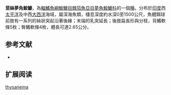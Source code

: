 {{Speciesbox
| name = 莖絲夢角鮟鱇
| image = 
| image_caption = 
| status = NE
| status_system = IUCN3.1
| genus = Oneirodes
| species = thysanema
| authority = [[Pietsch_&_Seigel|Pietsch & Seigel]], 1980
| synonyms = 
}}

'''莖絲夢角鮟鱇'''，為[[輻鰭魚綱|輻鰭魚綱]][[鮟鱇目|鮟鱇目]][[棘茄魚亞目|棘茄魚亞目]][[夢角鮟鱇科|夢角鮟鱇科]]的一個[[種|種]]。分布於[[印度|印度]]西[[太平洋|太平洋]]及中西[[大西洋|大西洋]]海域，屬深海魚類，棲息深度約水深0至1500公尺，魚體餌球前肢有一系列的絲狀突起沿著後緣；末端的乳突延長；後肢扁長形與分枝，背鰭軟條5枚；臀鰭軟條4枚，體長可達2.65公分。

==参考文献==
*{{FishBase_species|genus=Oneirodes|species=thysanema|year=2011|month=12}}

== 扩展阅读 ==
{{refbegin}}
{{wikispecies-inline|Oneirodes thysanema|莖絲夢角鮟鱇}}
{{refend}}
{{Taxonbar|from=Q2166008}}

[[Category:夢角鮟鱇屬|thysanema]]